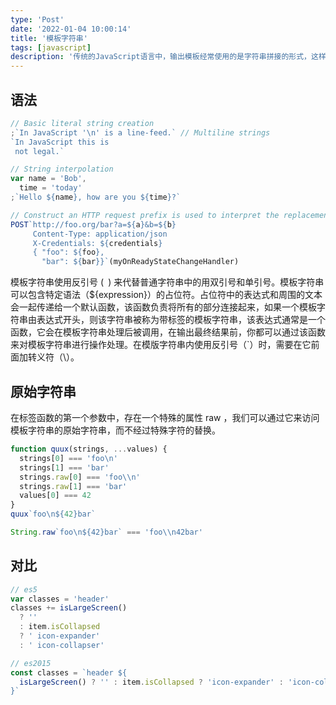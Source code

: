 ```yaml
---
type: 'Post'
date: '2022-01-04 10:00:14'
title: '模板字符串'
tags: [javascript]
description: '传统的JavaScript语言中，输出模板经常使用的是字符串拼接的形式，这样写相当繁琐，在ES6中引入了模板字符串的概念来解决以上问题。'
---
```


## 语法

```js
// Basic literal string creation
;`In JavaScript '\n' is a line-feed.` // Multiline strings
`In JavaScript this is
 not legal.`

// String interpolation
var name = 'Bob',
  time = 'today'
;`Hello ${name}, how are you ${time}?`

// Construct an HTTP request prefix is used to interpret the replacements and construction
POST`http://foo.org/bar?a=${a}&b=${b}
     Content-Type: application/json
     X-Credentials: ${credentials}
     { "foo": ${foo},
       "bar": ${bar}}`(myOnReadyStateChangeHandler)
```

模板字符串使用反引号 (` `) 来代替普通字符串中的用双引号和单引号。模板字符串可以包含特定语法（$\{expression}）的占位符。占位符中的表达式和周围的文本会一起传递给一个默认函数，该函数负责将所有的部分连接起来，如果一个模板字符串由表达式开头，则该字符串被称为带标签的模板字符串，该表达式通常是一个函数，它会在模板字符串处理后被调用，在输出最终结果前，你都可以通过该函数来对模板字符串进行操作处理。在模版字符串内使用反引号（`）时，需要在它前面加转义符（\）。

## 原始字符串

在标签函数的第一个参数中，存在一个特殊的属性 raw ，我们可以通过它来访问模板字符串的原始字符串，而不经过特殊字符的替换。

```js
function quux(strings, ...values) {
  strings[0] === 'foo\n'
  strings[1] === 'bar'
  strings.raw[0] === 'foo\\n'
  strings.raw[1] === 'bar'
  values[0] === 42
}
quux`foo\n${42}bar`

String.raw`foo\n${42}bar` === 'foo\\n42bar'
```

## 对比

```js
// es5
var classes = 'header'
classes += isLargeScreen()
  ? ''
  : item.isCollapsed
  ? ' icon-expander'
  : ' icon-collapser'

// es2015
const classes = `header ${
  isLargeScreen() ? '' : item.isCollapsed ? 'icon-expander' : 'icon-collapser'
}`
```
